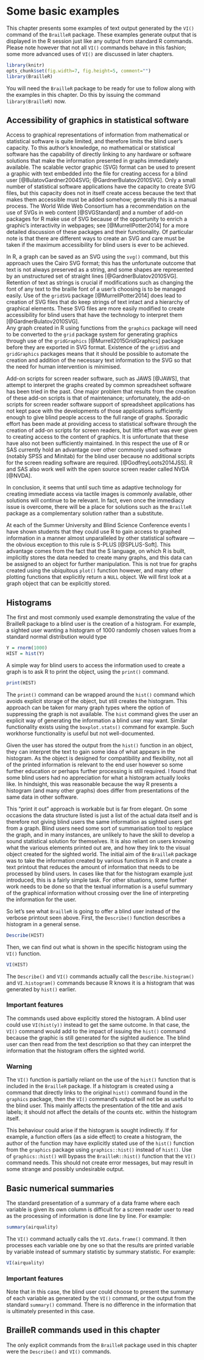 # Some basic examples {#VI}

This chapter presents some examples of text output generated by the `VI()` command of the `BrailleR` package. These examples generate output that is displayed in the R session just like any output from standard R commands. Please note however that not all `VI()` commands behave in this fashion; some more advanced uses of `VI()` are discussed in later chapters. 

```r
library(knitr)
opts_chunk$set(fig.width=7, fig.height=5, comment="")
library(BrailleR)
```

You will need the `BrailleR` package to be ready for use to follow along with the examples in this chapter. Do this by issuing the command `library(BrailleR)` now.


## Accessibility of graphics in statistical software

Access to graphical representations of information from mathematical or statistical software is quite limited, and therefore limits the blind user's capacity. To this author's knowledge, no mathematical or statistical software has the capability of directly linking to any hardware or software solutions that make the information presented in graphs immediately available. The scalable vector graphic (SVG) format can be used to present a graphic with text embedded into the file for creating access for a blind user [@BulatovGardner2004SVG; @GardnerBulatov2010SVG]. 
Only a small number of statistical software applications have the capacity to create SVG files, but this capacity does not in itself create access because the text that makes them accessible must be added somehow; generally this is a  manual process. The World Wide Web Consortium has a recommendation on the use of SVGs in web content [@SVGStandard] and a number of add-on packages for R make use of SVG because of the opportunity to enrich a graphic's interactivity in webpages; see  [@MurrellPotter2014] for a more detailed discussion of these packages and their functionality. Of particular note is that there are different ways to create an SVG and care must be taken if the maximum accessibility for blind users is ever to be achieved.

In R, a graph can be saved as an SVG using the `svg()` command, but this approach  uses the Cairo SVG format; this has the unfortunate outcome that text is not always preserved as a string, and some shapes are represented by an unstructured set of straight lines [@GardnerBulatov2010SVG]. 
Retention of text as strings is crucial if modifications such as changing the font of any text to the  braille font of a user's choosing is to be managed easily. 
Use of the `gridSVG` package [@MurrellPotter2014] does lead to creation of SVG files that do keep strings of text intact and a hierarchy of graphical elements. These SVG files are more easily modified to create accessibility for blind users that have the technology to interpret them [@GardnerBulatov2010SVG].  
Any graph created in R using functions from the `graphics` package will need to be converted to the `grid` package system for generating graphics through use of the `gridGraphics` [@Murrell2015GridGraphics] package before they are exported in SVG format. Existence of the `gridSVG` and `gridGraphics`  packages means that it should be possible to automate the creation and addition of the necessary text information to the SVG so that the need for  human intervention is minimised.


Add-on scripts for screen reader software, such as JAWS [@JAWS], that attempt to interpret the graphs created by common spreadsheet software has been tried in the past. 
One major problem that results from the creation of these add-on scripts is that of maintenance; unfortunately, the add-on scripts for screen reader software support of spreadsheet applications has not kept pace with the developments of those applications sufficiently enough to give blind people access to the full range of graphs. Sporadic effort has been made at providing access to statistical software through the creation of add-on scripts for screen readers, but little effort was ever given to creating access to the content of graphics. It is unfortunate that these have also not been sufficiently maintained. In this respect the use of R or SAS currently hold an advantage over other commonly used software (notably SPSS and Minitab) for the blind user because no additional scripts for the screen reading software are required. [@GodfreyLoots2014JSS]. R and SAS also work well with the open source screen reader called NVDA [@NVDA].


In conclusion, it seems  that until such time as adaptive technology for creating immediate access via tactile images is commonly available, other solutions will continue to be relevant. In fact, even once the immediacy issue is overcome, there will be a place for solutions such as the `BrailleR` package as a complementary solution rather than a substitute.


At each of the Summer University and Blind Science Conference  events I have shown students that they could use R to gain access to graphed information in a manner almost unparalleled by other statistical software --- the obvious exception to this rule is S-PLUS [@SPLUS-Soft]. 
This advantage comes from the fact that the S language, on which R is built, implicitly stores the data needed to create many  graphs, and this data can be assigned to an object for further manipulation. 
This is not true for graphs created using the ubiquitous `plot()` function however, and many other plotting functions that explicitly return a `NULL` object. We will first look at a graph object that can be explicitly stored. 

## Histograms

The first and most commonly used example demonstrating the value of the BrailleR  package to a blind user is the creation of a histogram. For example, a sighted user wanting a histogram of 1000 randomly chosen values from a standard normal distribution would type

```r
Y = rnorm(1000)
HIST = hist(Y)
```
A simple way for blind users to access the information used to create a graph is to ask R to print the object, using the `print()` command. 
```r
print(HIST)
```

The `print()` command can be wrapped around the `hist()` command which avoids explicit storage of the object, but still creates the histogram. This approach can be taken for many graph types where the option of suppressing the graph is not available. The `hist` command gives the user an explicit way of generating the information a blind user may want. Similar functionality exists using the `boxplot.stats()` command for example. Such workhorse functionality is useful but not well-documented.

Given the user has stored the output from the `hist()` function in an object, they can interpret the text to gain some idea of what appears in the histogram. As the object is designed for compatibility and flexibility,  not all of the printed information is relevant to the end user however so some further education or perhaps further processing is still required. I found that some blind users had no appreciation for what a histogram actually looks like. In hindsight, this was reasonable because the way R presents a histogram (and many other graphs) does differ from presentations of the same data in other software.

This "print it out" approach is workable but is far from elegant. On some occasions the data structure listed is just a list of the actual data itself and is therefore not giving blind users the same information as sighted users get from a graph. Blind users need some sort of summarisation tool to replace the graph, and in many instances, are unlikely to have the skill to develop a sound statistical solution for themselves. It is also reliant on users knowing what the various elements printed out are, and how they link to the visual object created for the sighted world. The initial aim of the `BrailleR` package was to take the information created by various functions in R and create a text printout that reduces the amount of information that needs to be processed by blind users. 
In cases like that for the histogram example just introduced, this is a fairly simple task.
For other situations, some further work needs to be done so that the textual information is a useful summary of the graphical information without crossing over the line of interpreting the information for the user.  

So let's see what `BrailleR` is going to offer a blind user instead of the verbose printout seen above. First, the `Describe()` function describes a histogram in a  general sense.
```r
Describe(HIST)
```

Then, we can find out what is shown in the specific histogram using the `VI()` function.
```r
VI(HIST)
```

The `Describe()` and `VI()` commands actually call the `Describe.histogram()` and `VI.histogram()` commands because R knows it is a histogram that was generated by `hist()` earlier. 

### Important features

The commands used above explicitly stored the histogram. A blind user could use `VI(hist(y))` instead to get the same outcome. In that case, 
the `VI()` command would add to the impact of issuing the `hist()` command because the graphic is still generated for the sighted audience. 
The blind user can then read from the text description so that they can interpret the information that the histogram offers the sighted world.

### Warning

The `VI()` function is partially reliant on the use of the `hist()` function that is included in the `BrailleR` package. If a histogram is created using a command that directly links to the original `hist()` command found in the `graphics` package, then the `VI()` command's output will not be as useful to the blind user. This mainly affects the presentation of the title and axis labels; it should not affect the details of the counts etc. within the histogram itself.

This behaviour could arise if the histogram is sought indirectly. If for example, a function offers (as a side effect) to create a histogram, the author of the function may have explicitly stated use of the `hist()` function from the `graphics` package using `graphics::hist()` instead of `hist()`. Use of `graphics::hist()` will bypass the `BrailleR::hist()` function that the `VI()` command needs. This should not create error messages, but may result in some strange and possibly undesirable output.



## Basic numerical summaries

The standard presentation of a summary of a data frame where each variable is given its own column is difficult for a screen reader user to read as the processing of information is done line by line. For example:

```r
summary(airquality)
```

The `VI()` command actually calls the `VI.data.frame()` command. It then processes each variable one by one so that the results are printed  variable by variable instead of summary statistic by summary statistic. For example:
```r
VI(airquality)
```



### Important features

Note that in this case, the blind user could choose to present the summary of each variable as generated by the `VI()` command, or the output from the standard `summary()` command. There is no difference in the information that is ultimately presented in this case.


## BrailleR commands used in this chapter

The only explicit commands from the `BrailleR` package used in this chapter were the `Describe()` and `VI()` commands.
